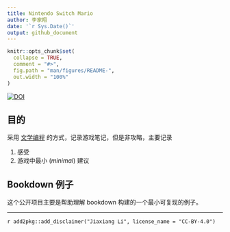 ```yaml
---
title: Nintendo Switch Mario
author: 李家翔
date: '`r Sys.Date()`'
output: github_document
---
```


<!-- README.md is generated from README.Rmd. Please edit that file -->

```r
knitr::opts_chunk$set(
  collapse = TRUE,
  comment = "#>",
  fig.path = "man/figures/README-",
  out.width = "100%"
)
```

<!-- badges: start -->
[![DOI](https://zenodo.org/badge/180167580.svg)](https://zenodo.org/badge/latestdoi/180167580)
<!-- badges: end -->

## 目的

采用
    [文学编程](https://jiaxiangbu.github.io/learn_rmd/literate-prog.html)
的方式，记录游戏笔记，但是非攻略，主要记录

1. 感受
1. 游戏中最小 (*minimal*) 建议

## Bookdown 例子

这个公开项目主要是帮助理解 bookdown 构建的一个最小可复现的例子。

***

`r add2pkg::add_disclaimer("Jiaxiang Li", license_name = "CC-BY-4.0")`



